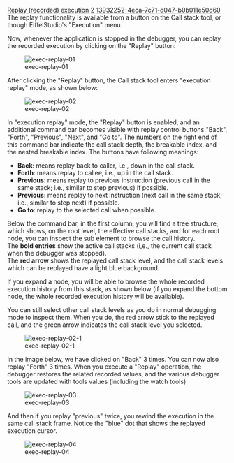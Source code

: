 [[Property:title|Replay (recorded) execution]]
[[Property:weight|2]]
[[Property:uuid|13932252-4eca-7c71-d047-b0b011e50d60]]
The replay functionality is available from a button on the Call stack tool, or though EiffelStudio's "Execution" menu.


{{note|First, you must be sure execution recording is activated ([[Record execution|read how to record execution]]).}}


Now, whenever the application is stopped in the debugger, you can replay the recorded execution by clicking on the "Replay" button:


[[Image:exec-replay-01]] 


After clicking the "Replay" button, the Call stack tool enters "execution replay" mode, as shown below: 


[[Image:exec-replay-02]]


In "execution replay" mode, the "Replay" button is enabled, and an additional command bar becomes visible with replay control buttons "Back", "Forth", "Previous", "Next", and "Go to". The numbers on the right end of this command bar indicate the call stack depth, the breakable index, and the nested breakable index. The buttons have following meanings:

* '''Back''': means replay back to caller, i.e., down in the call stack.
* '''Forth''': means replay to callee, i.e., up in the call stack.
* '''Previous''': means replay to previous instruction (previous call in the same stack; i.e., similar to step previous) if possible.
* '''Previous''': means replay to next instruction (next call in the same stack; i.e., similar to step next) if possible.
* '''Go to''': replay to the selected call when possible.

Below the command bar, in the first column, you will find a tree structure, which shows, on the root level, the effective call stacks, and for each root node, you can inspect the sub element to browse the call history.<br/>
The '''bold entries''' show the active call stacks (i,e., the current call stack when the debugger was stopped).<br/>
The '''red arrow''' shows the replayed call stack level, and the call stack levels which can be replayed have a light blue background. <br/>


If you expand a node, you will be able to browse the whole recorded execution history from this stack, as shown below (if you expand the bottom node, the whole recorded execution history will be available).

You can still select other call stack levels as you do in normal debugging mode to inspect them. When you do, the red arrow stick to the replayed call, and the green arrow indicates the call stack level you selected. 


[[Image:exec-replay-02-1]]


In the image below, we have clicked on "Back" 3 times. You can now also replay "Forth" 3 times. When you execute a "Replay" operation, the debugger restores the related recorded values, and the various debugger tools are updated with tools values (including the watch tools)


[[Image:exec-replay-03]]


And then if you replay "previous" twice, you rewind the execution in the same call stack frame. Notice the "blue" dot that shows the replayed execution cursor.


[[Image:exec-replay-04]]


{{note|When replaying, you will notice the debugging tools are synchronized and refresh. <br/>
This means the objects tool, the watch tools, and the feature tool will display the replayed context (values, and replayed execution cursor). <br/>
If you evaluate an expression in a watch tool, it will use the recorded values. So, be careful about side effects, because you can modify those values... }}




